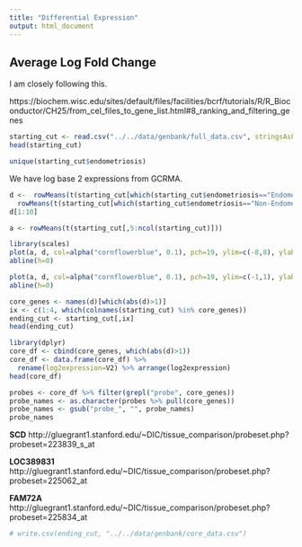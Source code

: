 ```yaml
---
title: "Differential Expression"
output: html_document
---
```


## Average Log Fold Change

I am closely following this.

https://biochem.wisc.edu/sites/default/files/facilities/bcrf/tutorials/R/R_Bioconductor/CH25/from_cel_files_to_gene_list.html#8_ranking_and_filtering_genes

```r
starting_cut <- read.csv("../../data/genbank/full_data.csv", stringsAsFactors=FALSE)[,-1]
head(starting_cut)
```


```r
unique(starting_cut$endometriosis)
```
We have log base 2 expressions from GCRMA.

```r
d <-  rowMeans(t(starting_cut[which(starting_cut$endometriosis=="Endometriosis"), 5:ncol(starting_cut)])) -
  rowMeans(t(starting_cut[which(starting_cut$endometriosis=="Non-Endometriosis"), 5:ncol(starting_cut)]))
d[1:10]
```

```r
a <- rowMeans(t(starting_cut[,5:ncol(starting_cut)]))
```


```r
library(scales)
plot(a, d, col=alpha("cornflowerblue", 0.1), pch=19, ylim=c(-8,8), ylab="M", xlab="d", main="MA Plot")
abline(h=0)
```

```r
plot(a, d, col=alpha("cornflowerblue", 0.1), pch=19, ylim=c(-1,1), ylab="M", xlab="d", main="MA Plot")
abline(h=0)
```

```r
core_genes <- names(d)[which(abs(d)>1)]
ix <- c(1:4, which(colnames(starting_cut) %in% core_genes))
ending_cut <- starting_cut[,ix]
head(ending_cut)
```

```r
library(dplyr)
core_df <- cbind(core_genes, which(abs(d)>1))
core_df <- data.frame(core_df) %>%
  rename(log2expression=V2) %>% arrange(log2expression)
head(core_df)
```

```r
probes <- core_df %>% filter(grepl("probe", core_genes))
probe_names <- as.character(probes %>% pull(core_genes))
probe_names <- gsub("probe_", "", probe_names)
probe_names
```

**SCD**
http://gluegrant1.stanford.edu/~DIC/tissue_comparison/probeset.php?probeset=223839_s_at

**LOC389831**
http://gluegrant1.stanford.edu/~DIC/tissue_comparison/probeset.php?probeset=225062_at

**FAM72A**
http://gluegrant1.stanford.edu/~DIC/tissue_comparison/probeset.php?probeset=225834_at

```r
# write.csv(ending_cut, "../../data/genbank/core_data.csv")
```